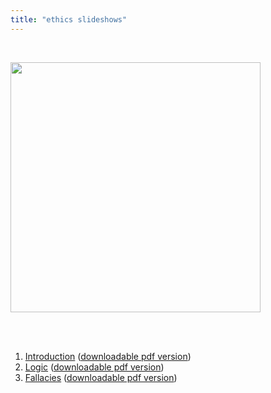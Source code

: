 ```yaml
---
title: "ethics slideshows"
---
```


<br>

![](img/001.jpg){class="photo" width=400px}


<br><br>

1. [Introduction](01-introduction.html) ([downloadable pdf version](./01-introduction.pdf))
2. [Logic](02-logic.html) ([downloadable pdf version](./02-logic.pdf))
3. [Fallacies](03-fallacies.html) ([downloadable pdf version](./03-falllacies.pdf))
